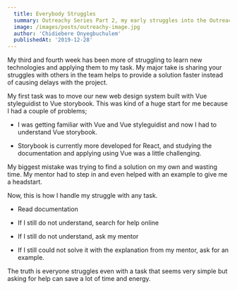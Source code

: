 ```yaml
---
  title: Everybody Struggles
  summary: Outreachy Series Part 2, my early struggles into the Outreachy internship...
  image: /images/posts/outreachy-image.jpg
  author: 'Chidiebere Onyegbuchulem'
  publishedAt: '2019-12-28'
---
```


My third and fourth week has been more of struggling to learn new technologies
and applying them to my task. My major take is sharing your struggles with
others in the team helps to provide a solution faster instead of causing delays
with the project.

My first task was to move our new web design system built with Vue styleguidist
to Vue storybook. This was kind of a huge start for me because I had a couple of
problems;

- I was getting familiar with Vue and Vue styleguidist and now I had to
  understand Vue storybook.

- Storybook is currently more developed for React, and studying the
  documentation and applying using Vue was a little challenging.

My biggest mistake was trying to find a solution on my own and wasting time. My
mentor had to step in and even helped with an example to give me a headstart.

Now, this is how I handle my struggle with any task.

- Read documentation

- If I still do not understand, search for help online

- If I still do not understand, ask my mentor

- If I still could not solve it with the explanation from my mentor, ask for an
  example.

The truth is everyone struggles even with a task that seems very simple but
asking for help can save a lot of time and energy.
